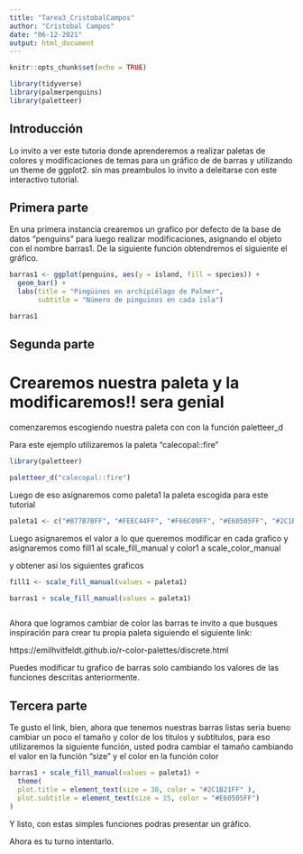 ```yaml
---
title: "Tarea3_CristobalCampos"
author: "Cristobal Campos"
date: "06-12-2021"
output: html_document
---
```


```r
knitr::opts_chunk$set(echo = TRUE)
```

```r
library(tidyverse)
library(palmerpenguins)
library(paletteer)
```


## Introducción
Lo invito a ver este tutoria donde aprenderemos a realizar paletas de colores y modificaciones de temas para un gráfico de de barras y utilizando un theme de ggplot2.
sin mas preambulos lo invito a deleitarse con este interactivo tutorial.

## Primera parte

En una primera instancia crearemos un grafico por defecto de la base de datos "penguins" para luego realizar modificaciones, asignando el objeto con el nombre barras1. De la siguiente función obtendremos el siguiente el gráfico.

```r
barras1 <- ggplot(penguins, aes(y = island, fill = species)) + 
  geom_bar() + 
  labs(title = "Pingüinos en archipiélago de Palmer",
       subtitle = "Número de pinguinos en cada isla")

barras1

```

## Segunda parte

# Crearemos nuestra paleta y la modificaremos!! sera genial

comenzaremos escogiendo nuestra paleta con con la función paletteer_d
 
Para este ejemplo utilizaremos la paleta "calecopal::fire"
```r
library(paletteer)

paletteer_d("calecopal::fire")
```

Luego de eso asignaremos como paleta1 la paleta escogida para este tutorial

```r
paleta1 <- c("#B77B7BFF", "#FEEC44FF", "#F66C09FF", "#E60505FF", "#2C1B21FF")
```

Luego asignaremos el valor a lo que queremos modificar en cada grafico y asignaremos como fill1 al scale_fill_manual y color1 a scale_color_manual

y obtener asi los siguientes graficos
```r

fill1 <- scale_fill_manual(values = paleta1)

barras1 + scale_fill_manual(values = paleta1)



```

Ahora que logramos cambiar de color las barras te invito a que busques inspiración para crear tu propia paleta siguiendo el siguiente link:

https://emilhvitfeldt.github.io/r-color-palettes/discrete.html

Puedes modificar tu grafico de barras solo cambiando los valores de las funciones descritas anteriormente.

## Tercera parte

Te gusto el link, bien, ahora que tenemos nuestras barras listas seria bueno cambiar un poco el tamaño y color de los titulos y subtitulos, para eso utilizaremos la siguiente función, usted podra cambiar el tamaño cambiando el valor en la función "size" y el color en la función color

```r
barras1 + scale_fill_manual(values = paleta1) +
  theme(
  plot.title = element_text(size = 30, color = "#2C1B21FF" ),
  plot.subtitle = element_text(size = 15, color = "#E60505FF")
)
```

Y listo, con estas simples funciones podras presentar un gráfico.

Ahora es tu turno intentarlo.



